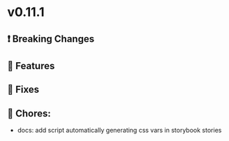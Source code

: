 
<Meta title="Releases/v0.11.x - Latest Minor/v0.11.2 - Latest/Change log" />

# v0.11.1

## ❗ Breaking Changes


## 🚀 Features

## 🐛 Fixes

## 🧹 Chores:

- docs: add script automatically generating css vars in storybook stories
